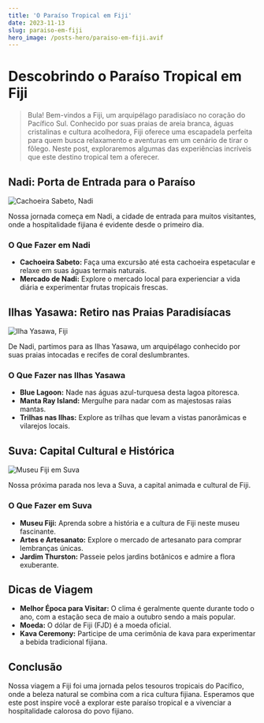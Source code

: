 ```yaml
---
title: 'O Paraíso Tropical em Fiji'
date: 2023-11-13
slug: paraiso-em-fiji
hero_image: /posts-hero/paraiso-em-fiji.avif
---
```


# Descobrindo o Paraíso Tropical em Fiji

> Bula! Bem-vindos a Fiji, um arquipélago paradisíaco no coração do Pacífico Sul. Conhecido por suas praias de areia branca, águas cristalinas e cultura acolhedora, Fiji oferece uma escapadela perfeita para quem busca relaxamento e aventuras em um cenário de tirar o fôlego. Neste post, exploraremos algumas das experiências incríveis que este destino tropical tem a oferecer.

## Nadi: Porta de Entrada para o Paraíso

![Cachoeira Sabeto, Nadi](https://images.unsplash.com/photo-1432405972618-c60b0225b8f9?q=80&w=3600&auto=format&fit=crop&ixlib=rb-4.0.3&ixid=M3wxMjA3fDB8MHxwaG90by1wYWdlfHx8fGVufDB8fHx8fA%3D%3D)

Nossa jornada começa em Nadi, a cidade de entrada para muitos visitantes, onde a hospitalidade fijiana é evidente desde o primeiro dia.

### O Que Fazer em Nadi

- **Cachoeira Sabeto:** Faça uma excursão até esta cachoeira espetacular e relaxe em suas águas termais naturais.
- **Mercado de Nadi:** Explore o mercado local para experienciar a vida diária e experimentar frutas tropicais frescas.

## Ilhas Yasawa: Retiro nas Praias Paradisíacas

![Ilha Yasawa, Fiji](https://images.unsplash.com/photo-1547077664-16bc77c6a523?q=80&w=3774&auto=format&fit=crop&ixlib=rb-4.0.3&ixid=M3wxMjA3fDB8MHxwaG90by1wYWdlfHx8fGVufDB8fHx8fA%3D%3D)

De Nadi, partimos para as Ilhas Yasawa, um arquipélago conhecido por suas praias intocadas e recifes de coral deslumbrantes.

### O Que Fazer nas Ilhas Yasawa

- **Blue Lagoon:** Nade nas águas azul-turquesa desta lagoa pitoresca.
- **Manta Ray Island:** Mergulhe para nadar com as majestosas raias mantas.
- **Trilhas nas Ilhas:** Explore as trilhas que levam a vistas panorâmicas e vilarejos locais.

## Suva: Capital Cultural e Histórica

![Museu Fiji em Suva](https://images.unsplash.com/photo-1552294784-0342648ac419?q=80&w=3826&auto=format&fit=crop&ixlib=rb-4.0.3&ixid=M3wxMjA3fDB8MHxwaG90by1wYWdlfHx8fGVufDB8fHx8fA%3D%3D)

Nossa próxima parada nos leva a Suva, a capital animada e cultural de Fiji.

### O Que Fazer em Suva

- **Museu Fiji:** Aprenda sobre a história e a cultura de Fiji neste museu fascinante.
- **Artes e Artesanato:** Explore o mercado de artesanato para comprar lembranças únicas.
- **Jardim Thurston:** Passeie pelos jardins botânicos e admire a flora exuberante.

## Dicas de Viagem

- **Melhor Época para Visitar:** O clima é geralmente quente durante todo o ano, com a estação seca de maio a outubro sendo a mais popular.
- **Moeda:** O dólar de Fiji (FJD) é a moeda oficial.
- **Kava Ceremony:** Participe de uma cerimônia de kava para experimentar a bebida tradicional fijiana.

## Conclusão

Nossa viagem a Fiji foi uma jornada pelos tesouros tropicais do Pacífico, onde a beleza natural se combina com a rica cultura fijiana. Esperamos que este post inspire você a explorar este paraíso tropical e a vivenciar a hospitalidade calorosa do povo fijiano.